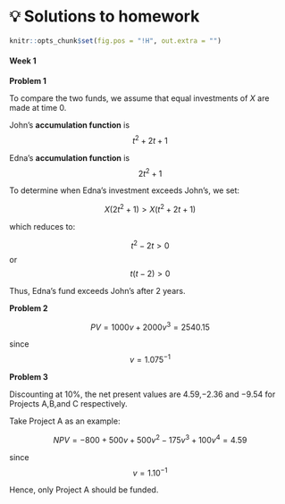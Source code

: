 # 💡 Solutions to homework {-}

```r
knitr::opts_chunk$set(fig.pos = "!H", out.extra = "")
```

<!-- **[✍️ 期末考试](#final)** -->

<!-- #### Week 16 {-#w16s} -->

<!-- **Problem 1** -->

<!-- The payoff at expiration is $(50-45)\times100-500$. The premium is $5\times100=500$.  -->

<!-- For some reason, this question ignores the interest on the premium, and calculates the profit as $500-500=0$. -->

<!-- But a more exact calculation would be $500-500(1+i)^{T}$. -->


<!-- **Problem 2** -->

<!-- By put-call parity, -->
<!-- $$P(61,60,\frac{1}{3})=C(61,60,\frac{1}{3})+60e^{-\frac{1}{3}r}-61e^{-\frac{1}{3}\delta}=1.647$$ -->


<!-- **Problem 3** -->

<!-- We need $K$, the strike price. By put-call parity: -->

<!-- $$C(K,0.5)-P(K,0.5)=S-Ke^{-0.5r}$$ -->

<!-- $$K=31.90e^{0.025}=32.7076$$ -->



<!-- **Problem 4** -->

<!-- The stock can rise to $1.2*50=60$ or fall to $0.7*50=35$. The call pays $5$ if it rises. The call premium's equation using risk-neutral probabilities is -->
<!-- $$3.10=5p^{*}e^{-0.25r}=5\left(\frac{e^{0.25r}-0.7}{1.2-0.7}e^{-0.25r}\right)$$ -->
<!-- $$3.10=10(1-0.7e^{-0.25r})$$ -->
<!-- $$0.31-1=-0.7e^{-0.25r}$$ -->
<!-- $$\frac{0.69}{0.7}=e^{-0.25r}$$ -->
<!-- $$r=-4ln(\frac{69}{70})=0.057555$$ -->

<!-- **Problem 5** -->

<!-- We determine the upper and lower nodes: -->

<!-- $$u=e^{(r-\delta)+\sigma}=e^{0.05-0.02+0.3}=e^{0.33}$$ -->
<!-- $$d=e^{(r-\delta)-\sigma}=e^{0.05-0.02-0.3}=e^{-0.27}$$ -->
<!-- $$p^{*}=\frac{e^{r-\delta}-d}{u-d}=\frac{e^{0.03}-e^{-0.27}}{e^{0.33}-e^{-0.27}}=0.42556$$ -->

<!-- #### Week 15 {-#w15s} -->

<!-- **Problem 1** -->

<!-- Since the notional amount of the swap is not level, -->
<!-- $$R=\frac{Q_1f_{[0,1]}P_1+Q_2f_{[1,2]}P_2}{Q_1P_1+Q_2P_2}$$ -->

<!-- The notional amount are $Q_1=2300$ and $Q_2=3900$. -->

<!-- The implied 1-year interest rates are $f_{[0,1]}=0.03$ and $f_{[1,2]}=\frac{1.04^2}{1.03}-1=0.050097$. -->

<!-- Since $P_1=1.03^{-1}$ and $P_2=1.04^{-2}$, -->

<!-- $$R=4.24\%$$ -->


<!-- **Problem 2** -->

<!-- The implied forward rate is $f_{[1,2]}=\frac{1.04^2}{1.035}-1=0.045$ -->

<!-- Since the notional amount of the swap is level, -->
<!-- $$R=\frac{f_{[0,1]}P_1+f_{[1,2]}P_2}{P_1+P_2}=\frac{0.035*1.035^{-1}+0.045*1.04^{-2}}{1.035^{-1}+1.04^{-2}}=0.03988992$$ -->

<!-- At the end of the second year, Sue pays the fixed rate: $20,000\times R = 797.798$. -->

<!-- She receives the 1-year spot rate at the beginning of the second year: -->

<!-- $$20,000\times f_{[1,2]}=20,000\times(\frac{1.04^2}{1.035}-1)=900.483$$ -->

<!-- At the end of the second year, Sue *receives* a net swap payment of $900.483-797.798=102.69$ from the swap counterparty. -->


<!-- **Problem 3** -->

<!-- During the fifth year and under the swap, William will pay the fixed rate of $3.35\%$ and will receive the variable rate $LIBOR+0.65\%=3.18\%+0.65\%=3.83\%$. -->

<!-- So at the end of the fifth year, William will pay $25,000\times0.0335=837.5$ and will receive $25,000\times0.0383=957.5$.  -->

<!-- The net swap payment will be $957.5-837.5=120$ paid by the swap counterparty to William. -->

<!-- During the fifth year, William will pay interest on the loan at $LIBOR+0.75\%=3.93\%$. So, the interest paid on the loan is $25,000\times0.0393=982.5$. -->

<!-- Therefore, the net interest payment to be made at the end of the fifth year is $982.5-120=862.5$. -->


<!-- #### Week 14 {- #w14s} -->

<!-- **Problem 1** -->

<!-- $$F_{0,2}=S_{0}e^{2r}$$ -->
<!-- $$110=100e^{2r}$$ -->
<!-- $$r=\frac{ln(110/100)}{2}=0.047655$$ -->


<!-- **Problem 2** -->

<!-- $$F_{0,1}=S_{0}(1+i)-CumValue(Dividends)$$ -->
<!-- $$75=S_{0}(1.06)-1.5(1.06^{0.5})-1.5$$ -->
<!-- $$S_{0}=\frac{75+3.044345}{1.06}=73.63$$ -->



<!-- **Problem 3** -->

<!-- $$F_{0,1/3}=S_{0}e^{(r-\delta)/3}$$ -->
<!-- $$89=88e^{(0.04-\delta)/3}$$ -->
<!-- $$\frac{0.04-\delta}{3}=ln\left(\frac{89}{88}\right)=0.01130$$ -->
<!-- $$0.04-\delta=0.03390$$ -->
<!-- $$\delta=0.00610$$ -->

<!-- #### Week 13 {-#w13s} -->

<!-- **Problem 1** -->

<!-- The two-year bond returns $2000\times(1+1.25r)=2L$ at the end of two years and $2000\times1.25r=2500r$ at the end of one year. -->
<!-- The one-year bond returns $800\times(1+r)$ at the end of one year. -->
<!-- So, $800\times(1+r)+2500r=L$. -->
<!-- $$r=9.76\%$$ -->


<!-- **Problem 2** -->

<!-- $$1+f_{[1,2]}=\frac{a(2)}{a(1)}=\frac{\frac{1000}{850}}{\frac{1000}{950}}=1.1176$$ -->
<!-- So the forward rate is $11.8\%$. -->


<!-- **Problem 3** -->

<!-- Let $r_{2}$ be the two-year spot rate. -->
<!-- $$100=\frac{7}{1.055}+\frac{107}{(1+r_{2})^2}$$ -->
<!-- $$r_{2}=7.05\%$$ -->


<!-- #### Week 12 {-#w12s} -->

<!-- **Problem 1** -->

<!-- $C_{mod}$ is equal to the second derivative of the PV of the payments divided by the PV. -->

<!-- $$C_{mod}=\frac{P^{''}(i)}{P(i)}$$ -->

<!-- Using $\$1000$ units, we have: -->

<!-- $$P(i)=v+3v^{2}+7v^{3}=8.648$$ -->

<!-- $$P^{'}(i)=-v^{2}-6v^{3}-21v^{4}$$ -->

<!-- $$P^{''}(i)=2v^{3}+18v^{4}+84v^{5}=65.954$$ -->

<!-- $$C_{mod}=65.954/8.648=7.63$$ -->



<!-- **Problem 2** -->


<!-- Use a unit of 1, since the amount of the level payment will cancel out. -->

<!-- $$P(i)=v+v^{2}+v^{3}+v^{4}+v^{5}=5$$ -->

<!-- $$P^{'}(i)=-v^{2}-2v^{3}-\dddot{}-5v^{6}$$ -->

<!-- $$P^{''}(i)=2v^{3}+6v^{4}+\dddot{}+30v^{7}=70$$ -->

<!-- $$C_{mod}=\frac{P^{''}(i)}{P(i)}=\frac{70}{5}=14$$ -->


<!-- **Problem 3** -->

<!-- $C_{mod}=\frac{P^{''}(i)}{P(i)}$, $D_{mod}=-\frac{P^{'}(i)}{P(i)}$, ratio$=-\frac{P^{''}(i)}{P^{'}(i)}$ -->

<!-- Using $\$1000$ units: -->

<!-- $$P(i)=v^{2}+5v^{5}$$ -->

<!-- $$P^{'}(i)=-2v^{3}-25v^{6}$$ -->

<!-- $$P^{''}(i)=6v^{4}+150v^{7}$$ -->

<!-- Required ratio$=(6v^{4}+150v^{7})/(2v^{3}+25v^{6})=94.906/17.809=5.33$ -->



<!-- #### Week 11 {-#w11s} -->

<!-- **Problem 1** -->

<!-- At $5.5\%$, the numerator of the duration is the time of each payment weighted by its PV: -->
<!-- $$0.5\times 7.50\times v^{0.5}+1.5\times 107.50\times v^{1.5}=152.457$$ -->
<!-- The denominator of the duration is the PV of the payments (i.e.,the price of the bond): -->
<!-- $$7.50\times v^{0.5}+107.50\times v^{1.5}=106.506$$ -->
<!-- $$D=1.43$$ -->

<!-- **Problem 2** -->

<!-- At $6\%$,the numerator of duration is: -->
<!-- $$1\times7\times v+2\times7\times v^{2}+3\times7\times v^{3}+4\times107\times v^{4}=375.712$$ -->
<!-- The denominator is the PV of bond payments (price):$103.465$. -->
<!-- $$D=3.6313$$ -->
<!-- $$D_{mod}=\frac{D}{1.06}=3.43$$ -->

<!-- **Problem 3** -->

<!-- The numerator of duration is:$$0+v+2v^{2}+3v^{3}+\cdots$$ -->
<!-- This is equal to $$(Ia)_{\overline{\infty}\mid}=\frac{1}{i}+\frac{1}{i^{2}}=\frac{i+1}{i^{2}}$$. -->
<!-- The denominator is the PV of perpetuity-due: $$\frac{1}{d}=\frac{i+1}{i}$$ -->
<!-- $$D=\frac{\frac{i+1}{i^{2}}}{\frac{i+1}{i}}=\frac{1}{i}$$ -->
<!-- We are given that duration is $25$, so $i=4\%$. -->

<!-- #### Week 10 {- #w10s} -->

<!-- **Problem 1** -->

<!-- The bond the Matt buys is sold at a premium, since $g>i$. Thus, the price that guarantees an effective rate of $3\%$ per $\frac{1}{2}$-year period is based on assuming the earliest possible redemption date. This is $15$ years, or $30$ coupons, after purchase: -->
<!-- $$1722.25=0.04X{a}_{\overline{30}\mid{0.03}}+Xv^{30}$$ -->
<!-- $$1722.25=(0.7840+0.4120)X=1.1960X$$ -->
<!-- $$X=1440$$ -->
<!-- Bert's bond: -->
<!-- $$P = (0.04)(1440){a}_{\overline{40}\mid{0.03}}+1440v^{40} = 1772.85$$ -->

<!-- **Problem 2** -->

<!-- The price of stock $P$ when dividends are in geometric progression $= \frac{D}{i-k}$ -->

<!-- We have $28.50=\frac{0.50}{i-0.075}$. -->

<!-- Solving, $i = 0.092544$. -->

<!-- At a dividend growth rate of $7\%$, to keep the same $i$ we have: -->

<!-- $$P=\frac{0.50}{0.092544-0.07}=22.18$$ -->

<!-- **Problem 3** -->

<!-- AV of Lenny's dividends at the end of $10$ years = $12{s}_{\overline{20}\mid{0.05}}$ = $396.79$. -->

<!-- He sells the stock for $\frac{12}{0.04}=300$. -->

<!-- Since his original investment was $200$, we have $200(1+i)^{10}=396.79+300=696.79$ -->

<!-- Thus, -->

<!-- $$(1+i)^{10}=3.4840$$ -->
<!-- $$i=13.29\%$$ -->

<!-- #### Week 9 {- #w9s} -->

<!-- **Problem 1** -->

<!-- $$P=75(v+1.03v^2+\cdots+1.03^{19}v^{20})+1050v^{20}=1115\quad since\quad i=0.0825$$ -->

<!-- **Problem 2** -->

<!-- Since $g<i$, the bond is purchased at a discount. The latest call date should be assumed: -->
<!-- $$P=4,000a_{\overline{30}\mid}+100,000v^{30}\quad at\quad i=5\%$$ -->
<!-- $$P=84,627.55$$ -->


<!-- **Problem 3** -->

<!-- The purchaser receives a total of $40s_{\overline{40}\mid{0.03}}+1000=4016.05$ at the end of $20$ years. The investment was $1014$, so if $i$ is the effective annual rate, we have $1014(1+i)^{20}=4016.05$. -->
<!-- $$i=7.12\%$$ -->

<!-- #### Weeks 7-8 {- #w7s} -->

<!-- **Problem 1** -->

<!-- $$B_3=Ra_{\overline{1}\mid}=\frac{R}{1.08}=559.12$$ -->
<!-- $$R=603.8496$$ -->
<!-- $$P_1=603.8496v^{4-1+1}=443.85$$ -->


<!-- **Problem 2** -->

<!-- At the end of $10$ years, the loan balance is still $1000$, since *only* the interest of $100$ has been paid each year. -->

<!-- Thereafter, $150\%$ of the interest due is paid, which means that the loan balance is reduced by $5\%$ each year.(Interest due$=1.5\times10\%\times$loan balance end of previous year$=15\%$ of loan balance, of which $10\%$ is the interest due.) -->

<!-- Thus, at the end of $20$ years, the loan balance is $1000(1-0.05)^{10}=598.74$. The next $10$ payments are $X$, so -->
<!-- $$Xa_{\overline{10}\mid{0.10}}=598.74$$ -->
<!-- $$X=97.44$$ -->


<!-- **Problem 3** -->

<!-- The loan payments are $\frac{30,000}{30}=1,000$ toward principal plus $4\%\times30,000=1,200$ in interest in year 1, $4\%\times29,000=1,160$ in year 2, etc. -->

<!-- The loan value $L$ is the PV of these payments at $5\%$: -->

<!-- $$L=1,000a_{\overline{30}\mid}+40(Da)_{\overline{30}\mid}=15,372+40(\frac{30-15.3724}{0.05})=15,372+11,702=27,074$$ -->

<!-- **Problem 4** -->

<!-- $$L = 1000{a}_{\overline{10}\mid{i}}$$ -->
<!-- Total interest = sum of the payments minus amount of loan, thus -->
<!-- $$(10)(1000)-1000{a}_{\overline{10}\mid{i}} = 1000{a}_{\overline{10}\mid{i}}$$ -->
<!-- $${a}_{\overline{10}\mid{i}} = 5$$ -->
<!-- $$i = 15.1\%$$ -->
<!-- Interest in first year = $1000(1-v^{10}) = 754.95$ -->

<!-- **Problem 5** -->

<!-- The principal repaid in year $3$ can be expressed as the decrease in the loan balance in that year,i.e.: -->
<!-- $$P_3=B_2-B_3=100\left[({Da})_{\overline{8}\mid{}}-({Da})_{\overline{7}\mid{}}\right]=600$$ -->
<!-- $${(Da)}_{\overline{8}\mid{}}-{(Da)}_{\overline{7}\mid{}}={a}_{\overline{8}\mid{}}$$ -->
<!-- So, -->
<!-- $${a}_{\overline{8}\mid{}}=6$$ -->
<!-- $$i=6.876426\%$$ -->
<!-- $$L=100{(Da)}_{\overline{10}\mid{}}=100\left(\frac{10-{a}_{\overline{10}\mid{}}}{i}\right)=4270$$ -->


<!-- #### Week 6 {- #w6s} -->

<!-- **Problem 1** -->

<!-- $$300\ddot{s}_{\overline{20}\mid{0.08}}=(20)(300)+300i(Is)_{\overline{20}\mid{i/2}}$$ -->
<!-- $$14826.88=6000+300i\left(\frac{{s}_{\overline{21}\mid{i/2}}-21}{i/2} \right)$$ -->
<!-- $$14826.88=6000+600{s}_{\overline{21}\mid{i/2}}-12600$$ -->
<!-- $${s}_{\overline{21}\mid{i/2}}=35.711467$$ -->
<!-- $$i/2=0.05$$ -->
<!-- $$i=0.10$$ -->

<!-- **Problem 2** -->

<!-- Total deposits = $120$, total withdrawls = $145$, investment income = $60+145-120-75$ = $10$ -->

<!-- Thus, Dollar-weighted rate -->
<!-- $$=\frac{10}{75+\left(\frac{1}{12}+\cdots+\frac{11}{12}\right)(10)-\left(\frac{10}{12}\right)(5) -->
<!-- -\left(\frac{6}{12}\right)(25)-\left(\frac{2.5}{12}\right)(80)-\left(\frac{2}{12}\right)(35)}$$ -->
<!-- $$=\frac{10}{90.83}=11\%$$ -->

<!-- **Problem 3** -->

<!-- 6-month yield: $\left(\frac{40}{50}\right)\left(\frac{80}{60}\right)\left(\frac{157.50}{160}\right)=1+j=1.05$. -->

<!-- Effective annual yield = $1.05^2-1$ = $10.25\%$. -->

<!-- 1-year yield: $\left(\frac{40}{50}\right)\left(\frac{80}{60}\right)\left(\frac{175}{160}\right)\left(\frac{X}{250}\right)=1.1025$. -->

<!-- $$X=\frac{1.1025}{0.004667}=236.25$$ -->

<!-- #### Week 5 {- #w5s} -->

<!-- **Problem 1** -->

<!-- Since there are monthly payments for $5$ years, there are $60$ payments: -->
<!-- $$X=2(Ia)_{\overline{60}\mid{j}}$$ -->

<!-- Since the nominal rate is $9\%$ convertible quarterly,the effective rate for a $\frac{1}{4}$ year period -->
<!-- is $2.25\%$, and $j$ can be determined from: -->
<!-- $$(1+j)^3=1.0225$$ -->
<!-- $$j=0.7444\%$$ -->
<!-- $$2(Ia)_{\overline{60}\mid{j}}=2\left(\frac{\ddot{a}_{\overline{60}\mid{j}}-60v^{60}}{0.007444} \right)$$ -->
<!-- $$2(Ia)_{\overline{60}\mid{j}}=2\left(\frac{48.6077-38.4490}{0.007444} \right)=2729$$ -->

<!-- **Problem 2** -->

<!-- The perpetuity can be viewed as decreasing annuity with payments of $(60-k)$, $(59-k)$, $\cdots$, 1 -->
<!-- plus a perpetuity with payments of $k$ each year.(The sums of the payments under the decreasing annuity and -->
<!-- the perpetuity are $60$,$59$,$\cdots$,$k+1$,$k$,$k$,$k$,$\cdots$,which are the same as the payments under the given annuity.) -->
<!-- $$PV=(Da)_{\overline{60-k}\mid{}}+\frac{k}{i}$$ -->
<!-- $$PV=\frac{(60-k)-a_{\overline{60-k}\mid{}}}{0.05}+\frac{k}{0.05}=\frac{44}{0.05}$$ -->
<!-- $$a_{\overline{60-k}\mid{0.05}}=16, 60-k=33$$ -->
<!-- $$k=27$$ -->

<!-- **Problem 3** -->

<!-- Let $k$ = $\frac{K}{100}$, -->
<!-- $$PV=10{a}_{\overline{5}\mid{}}+10v^{5}\left(\frac{1+k}{1.092}+\left(\frac{1+k}{1.092}\right)^{2}+\cdots\right)$$ -->
<!-- $$=38.7+\frac{(6.44)(1+k)}{0.092-k}=167.50$$ -->
<!-- $$k=0.04$$ -->
<!-- $$K=100k=4.0$$ -->

<!-- #### Week 3 {- #w3s} -->

<!-- **Problem 1** -->

<!-- The most convenient comparison date is **the end of the 40th year**. -->

<!-- For Susan: -->

<!-- $$100s_{\overline{40}\mid}=Xa_{\overline{15}\mid}$$ at $8\%$ -->

<!-- $$X=3026.55$$ -->

<!-- For Jeff: -->

<!-- $$100s_{\overline{40}\mid}=Ya_{\overline{15}\mid}$$ at $10\%$ -->

<!-- $$Y=5818.93$$ -->

<!-- $$Y-X=2792.38$$ -->

<!-- **Problem 2** -->

<!-- Amount to be paid at age $65$ to guarantee a monthly life income of $\$3000$ is -->

<!-- $$3000\times\frac{\$1000}{9.65}$$ -->

<!-- $AV$ of contributions at age $65$ is $X\ddot s_{\overline{300}\mid}$ at $\frac{2}{3}\%$ -->

<!-- Namely, $$X=\frac{(3000)\frac{\$1000}{9.65}}{\ddot s_{\overline{300}\mid}}=324.72$$ -->

<!-- **Problem 3** -->

<!-- Paul withdraws $100\ddot a_{\overline{120}\mid 0.01}=7039.76$ at the end of years $6$ to $20$. -->

<!-- $P$ is the $PV$ of these withdrawals at $8\%$ -->

<!-- $$P=7039.76v^5a_{\overline{15}\mid}=41009.68$$ -->

<!-- #### Week 2 {- #w2s} -->

<!-- **Problem 1** -->

<!-- AV in 2 years = 1173.54, so we set:  -->
<!-- $$1173.54=1000\left(1+\frac{K}{4}\right)^{4}\left(1-\frac{K}{4}\right)^{-4}=1000\left(\frac{4+K}{4-K}\right)^{4}$$ -->
<!-- Thus, -->
<!-- $$\frac{4+K}{4-K}=1.17354^{1/4}=1.0408$$ -->
<!-- Solving for K, we get: -->
<!-- $$K=0.08$$ -->

<!-- **Problem 2** -->

<!-- AV in 8 years: -->

<!-- **Fund X**:$$e^{(0.05)(8)}=e^{0.4}$$ -->
<!-- **Fund Y**:$$\left(1+\frac{j}{2}\right)^{(2)(8)}=\left(1+\frac{j}{2}\right)^{16}$$ -->
<!-- At the end of eight years, Fund $X$ is 1.05 times as large as Fund $Y$, so we set: -->
<!-- $$e^{0.4}=1.05\left(1+\frac{j}{2}\right)^{16}$$ -->
<!-- Thus, -->
<!-- $$j=2\left[\left(\frac{e^{0.4}}{1.05}\right)^{\frac{1}{16}}-1\right]=0.044$$ -->

<!-- **Problem 3** -->

<!-- Fund $X$ equals Fund $Y$ at the end of four years, so we set: -->
<!-- $$1000(1.04)^{6}(1+i)=1000e^{\int_{0}^{4} \frac{1}{(15-t)} dt}$$ -->
<!-- Then, -->
<!-- $$1000e^{\int_{0}^{4} \frac{1}{(15-t)} dt}=1000e^{-\ln(15-t)|_{0}^{4}}=1000\left(\frac{15}{11}\right)$$ -->

<!-- Thus, -->
<!-- $$(1+i)=\frac{15}{(11)(1.04)^6}=1.0777$$ -->
<!-- $$i=0.0777$$ -->

#### Week 1 {- #w1s}

**Problem 1** 

To compare the two funds, we assume that equal investments of $X$ are made at time 0.

John's **accumulation function** is $$t^2+2t+1$$

Edna's **accumulation function** is $$2t^{2}+1$$

To determine when Edna's investment exceeds John's, we set:

$$ X(2t^{2}+1)>X(t^{2}+2t+1)$$

which reduces to:

$$t^{2}-2t>0$$ or $$t(t-2)>0$$

Thus, Edna's fund exceeds John's after 2 years.


**Problem 2**

$$PV=1000v+2000v^{3}=2540.15 $$

since $$v=1.075^{-1}$$


**Problem 3**

Discounting at $10\%$, the net present values are $4.59$,$-2.36$ and $-9.54$ for Projects A,B,and C respectively.

Take Project A as an example:

$$NPV=-800+500v+500v^{2}-175v^{3}+100v^{4}=4.59$$ 

since $$v=1.10^{-1}$$

Hence, only Project A should be funded.





